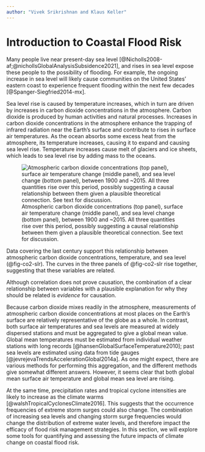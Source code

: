 ```yaml
---
author: "Vivek Srikrishnan and Klaus Keller"
---
```


# Introduction to Coastal Flood Risk

Many people live near present-day sea level [@Nicholls2008-af;@nichollsGlobalAnalysisSubsidence2021], and rises in sea level expose these people to the possibility of flooding.  For example, the ongoing increase in sea level will likely cause communities on the United States' eastern coast to experience frequent flooding within the next few decades [@Spanger-Siegfried2014-mx].

Sea level rise is caused by temperature increases, which in turn are driven by increases in carbon dioxide concentrations in the atmosphere.  Carbon dioxide is produced by human activities and natural processes.  Increases in carbon dioxide concentrations in the atmosphere enhance the trapping of infrared radiation near the Earth's surface and contribute to rises in surface air temperatures.  As the ocean absorbs some excess heat from the atmosphere, its temperature increases, causing it to expand and causing sea level rise.  Temperature increases cause melt of glaciers and ice sheets, which leads to sea level rise by adding mass to the oceans.

![Atmospheric carbon dioxide concentrations (top panel), surface air temperature change (middle panel), and sea level change (bottom panel), between 1900 and ~2015.  All three quantities rise over this period, possibly suggesting a causal relationship between them given a plausible theoretical connection. See text for discussion.](images/co2-slr.png){#fig-co2-slr}

Data covering the last century support this relationship between atmospheric carbon dioxide concentrations, temperature, and sea level (@fig-co2-slr).  The curves in the three panels of @fig-co2-slr rise together, suggesting that these variables are related. 

::: {.callout-important}
Although correlation does not prove causation, the combination of a clear relationship between variables with a plausible explanation for why they should be related is *evidence* for causation.
:::

Because carbon dioxide mixes readily in the atmosphere, measurements of atmospheric carbon dioxide concentrations at most places on the Earth's surface are relatively representative of the globe as a whole.  In contrast, both surface air temperatures and sea levels are measured at widely dispersed stations and must be aggregated to give a global mean value.  Global mean temperatures must be estimated from individual weather stations with long records [@hansenGlobalSurfaceTemperature2010]; past sea levels are estimated using data from tide gauges [@jevrejevaTrendsAccelerationGlobal2014a].  As one might expect, there are various methods for performing this aggregation, and the different methods give somewhat different answers.  However, it seems clear that both global mean surface air temperature and global mean sea level are rising.

At the same time, precipitation rates and tropical cyclone intensities are likely to increase as the climate warms [@walshTropicalCyclonesClimate2016]. This suggests that the occurrence frequencies of extreme storm surges could also change. The combination of increasing sea levels and changing storm surge frequencies would change the distribution of extreme water levels, and therefore impact the efficacy of flood risk management strategies. In this section, we will explore some tools for quantifying and assessing the future impacts of climate change on coastal flood risk.
